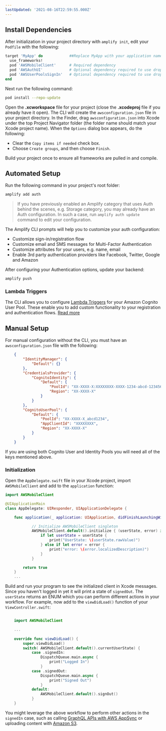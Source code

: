 ```yaml
---
lastUpdated: '2021-08-16T22:59:55.000Z'
---
```

## Install Dependencies

After initialization in your project directory with `amplify init`, edit your `Podfile` with the following:

```ruby
target 'MyApp' do            ##Replace MyApp with your application name
  use_frameworks!
  pod 'AWSMobileClient'      # Required dependency
  pod 'AWSAuthUI'            # Optional dependency required to use drop-in UI
  pod 'AWSUserPoolsSignIn'   # Optional dependency required to use drop-in UI
end
```

Next run the following command:

```bash
pod install --repo-update
```

Open the **.xcworkspace** file for your project (close the **.xcodeproj** file if you already have it open). The CLI will create the `awsconfiguration.json` file in your project directory. In the Finder, drag `awsconfiguration.json` into Xcode under the top Project Navigator folder (the folder name should match your Xcode project name). When the `Options` dialog box appears, do the following:

* Clear the `Copy items if needed` check box.
* Choose `Create groups`, and then choose `Finish`.

Build your project once to ensure all frameworks are pulled in and compile.

## Automated Setup

Run the following command in your project's root folder:

```bash
amplify add auth
```

> If you have previously enabled an Amplify category that uses Auth behind the scenes, e.g. Storage category, you may already have an Auth configuration. In such a case, run `amplify auth update` command to edit your configuration.

The Amplify CLI prompts will help you to customize your auth configuration:
- Customize sign-in/registration flow 
- Customize email and SMS messages for Multi-Factor Authentication
- Customize attributes for your users, e.g. name, email
- Enable 3rd party authentication providers like Facebook, Twitter, Google and Amazon

After configuring your Authentication options, update your backend:

```bash
amplify push
```

### Lambda Triggers

The CLI allows you to configure [Lambda Triggers](https://docs.aws.amazon.com/cognito/latest/developerguide/cognito-user-identity-pools-working-with-aws-lambda-triggers.html) for your Amazon Cognito User Pool. These enable you to add custom functionality to your registration and authentication flows. [Read more](/cli/usage/lambda-triggers)

## Manual Setup

For manual configuration without the CLI, you must have an `awsconfiguration.json` file with the following:

```json
    {
        "IdentityManager": {
            "Default": {}
        },
        "CredentialsProvider": {
            "CognitoIdentity": {
                "Default": {
                    "PoolId": "XX-XXXX-X:XXXXXXXX-XXXX-1234-abcd-1234567890ab",
                    "Region": "XX-XXXX-X"
                }
            }
        },
        "CognitoUserPool": {
            "Default": {
                "PoolId": "XX-XXXX-X_abcd1234",
                "AppClientId": "XXXXXXXX",
                "Region": "XX-XXXX-X"
            }
        }
    }
```

If you are using both Cognito User and Identity Pools you will need all of the keys mentioned above.

### Initialization

Open the `AppDelegate.swift` file in your Xcode project, import `AWSMobileClient` and add to the `application` function:

```swift
import AWSMobileClient

@UIApplicationMain
class AppDelegate: UIResponder, UIApplicationDelegate {

    func application(_ application: UIApplication, didFinishLaunchingWithOptions launchOptions: [UIApplication.LaunchOptionsKey: Any]?) -> Bool {

            // Initialize AWSMobileClient singleton
            AWSMobileClient.default().initialize { (userState, error) in
                if let userState = userState {
                    print("UserState: \(userState.rawValue)")
                } else if let error = error {
                    print("error: \(error.localizedDescription)")
                }
            }

        return true
    }
    ...
```

Build and run your program to see the initialized client in Xcode messages. Since you haven't logged in yet it will print a state of `signedOut`. The `userState` returns an ENUM which you can perform different actions in your workflow. For example, now add to the `viewDidLoad()` function of your `ViewController.swift`:

```swift

    import AWSMobileClient

    ...
    
    override func viewDidLoad() {
        super.viewDidLoad()
        switch( AWSMobileClient.default().currentUserState) {
            case .signedIn:
                DispatchQueue.main.async {
                    print("Logged In")
                }
            case .signedOut:
                DispatchQueue.main.async {
                    print("Signed Out")
                }
            default:
                AWSMobileClient.default().signOut()
            }
    }
```

You might leverage the above workflow to perform other actions in the `signedIn` case, such as calling [GraphQL APIs with AWS AppSync](/sdk/api/graphql) or uploading content with [Amazon S3](/sdk/storage/getting-started).
